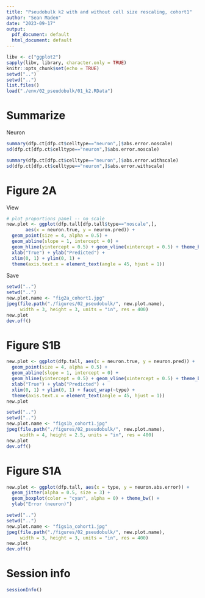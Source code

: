 ```yaml
---
title: "Pseudobulk k2 with and without cell size rescaling, cohort1"
author: "Sean Maden"
date: "2023-09-17"
output:
  pdf_document: default
  html_document: default
---
```


```r
libv <- c("ggplot2")
sapply(libv, library, character.only = TRUE)
knitr::opts_chunk$set(echo = TRUE)
setwd("..")
setwd("..")
list.files()
load("./env/02_pseudobulk/01_k2.RData")
```


# Summarize

Neuron

```r
summary(dfp.ct[dfp.ct$celltype=="neuron",]$abs.error.noscale)
sd(dfp.ct[dfp.ct$celltype=="neuron",]$abs.error.noscale)

summary(dfp.ct[dfp.ct$celltype=="neuron",]$abs.error.withscale)
sd(dfp.ct[dfp.ct$celltype=="neuron",]$abs.error.withscale)
```

# Figure 2A

View

```r
# plot proportions panel -- no scale
new.plot <- ggplot(dfp.tall[dfp.tall$type=="noscale",], 
       aes(x = neuron.true, y = neuron.pred)) + 
  geom_point(size = 4, alpha = 0.5) + 
  geom_abline(slope = 1, intercept = 0) + 
  geom_hline(yintercept = 0.5) + geom_vline(xintercept = 0.5) + theme_bw() +
  xlab("True") + ylab("Predicted") +
  xlim(0, 1) + ylim(0, 1) +
  theme(axis.text.x = element_text(angle = 45, hjust = 1))

```

Save

```r
setwd("..")
setwd("..")
new.plot.name <- "fig2a_cohort1.jpg"
jpeg(file.path("./figures/02_pseudobulk/", new.plot.name), 
     width = 3, height = 3, units = "in", res = 400)
new.plot
dev.off()
```

# Figure S1B

```r
new.plot <- ggplot(dfp.tall, aes(x = neuron.true, y = neuron.pred)) + 
  geom_point(size = 4, alpha = 0.5) + 
  geom_abline(slope = 1, intercept = 0) + 
  geom_hline(yintercept = 0.5) + geom_vline(xintercept = 0.5) + theme_bw() +
  xlab("True") + ylab("Predicted") +
  xlim(0, 1) + ylim(0, 1) + facet_wrap(~type) +
  theme(axis.text.x = element_text(angle = 45, hjust = 1))
new.plot
```

```r
setwd("..")
setwd("..")
new.plot.name <- "figs1b_cohort1.jpg"
jpeg(file.path("./figures/02_pseudobulk/", new.plot.name), 
     width = 4, height = 2.5, units = "in", res = 400)
new.plot
dev.off()
```

# Figure S1A

```r
new.plot <- ggplot(dfp.tall, aes(x = type, y = neuron.abs.error)) + 
  geom_jitter(alpha = 0.5, size = 3) + 
  geom_boxplot(color = "cyan", alpha = 0) + theme_bw() + 
  ylab("Error (neuron)")
```

```r
setwd("..")
setwd("..")
new.plot.name <- "figs1a_cohort1.jpg"
jpeg(file.path("./figures/02_pseudobulk/", new.plot.name), 
     width = 3, height = 3, units = "in", res = 400)
new.plot
dev.off()
```

# Session info

```r
sessionInfo()
```